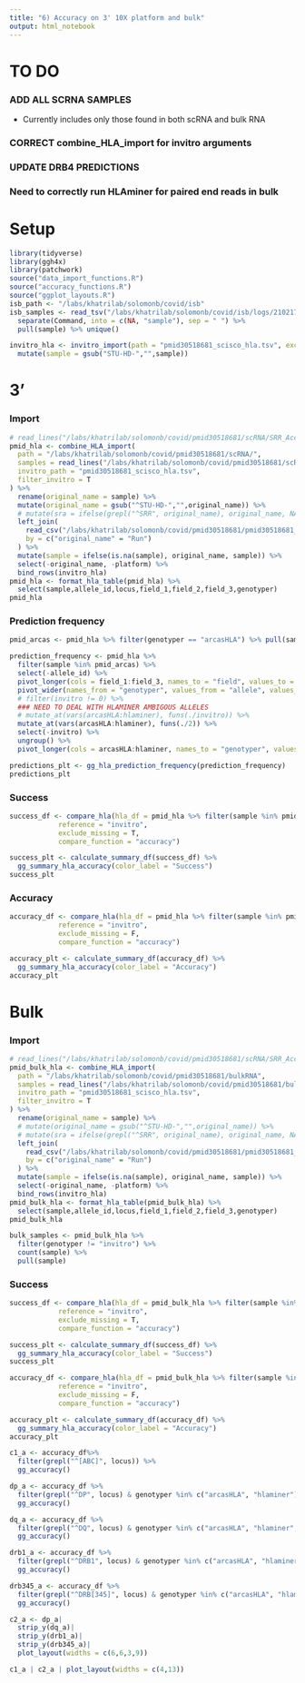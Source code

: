 ```yaml
---
title: "6) Accuracy on 3' 10X platform and bulk"
output: html_notebook
---
```


# TO DO
### ADD ALL SCRNA SAMPLES
  - Currently includes only those found in both scRNA and bulk RNA

  
### CORRECT combine_HLA_import for invitro arguments
### UPDATE DRB4 PREDICTIONS
### Need to correctly run HLAminer for paired end reads in bulk

# Setup
```r
library(tidyverse)
library(ggh4x)
library(patchwork)
source("data_import_functions.R")
source("accuracy_functions.R")
source("ggplot_layouts.R")
isb_path <- "/labs/khatrilab/solomonb/covid/isb"
isb_samples <- read_tsv("/labs/khatrilab/solomonb/covid/isb/logs/210217_232725/parallel.log") %>% 
  separate(Command, into = c(NA, "sample"), sep = " ") %>% 
  pull(sample) %>% unique()
```

```r
invitro_hla <- invitro_import(path = "pmid30518681_scisco_hla.tsv", exclude_comment_samples = T) %>% 
  mutate(sample = gsub("STU-HD-","",sample))
```
# 3'
### Import
```r
# read_lines("/labs/khatrilab/solomonb/covid/pmid30518681/scRNA/SRR_Acc_List.txt")
pmid_hla <- combine_HLA_import(
  path = "/labs/khatrilab/solomonb/covid/pmid30518681/scRNA/",
  samples = read_lines("/labs/khatrilab/solomonb/covid/pmid30518681/scRNA/SRR_Acc_List.txt"),
  invitro_path = "pmid30518681_scisco_hla.tsv",
  filter_invitro = T
) %>% 
  rename(original_name = sample) %>% 
  mutate(original_name = gsub("^STU-HD-","",original_name)) %>% 
  # mutate(sra = ifelse(grepl("^SRR", original_name), original_name, NA)) %>% 
  left_join(
    read_csv("/labs/khatrilab/solomonb/covid/pmid30518681/pmid30518681_samples.csv"),
    by = c("original_name" = "Run")
  ) %>% 
  mutate(sample = ifelse(is.na(sample), original_name, sample)) %>% 
  select(-original_name, -platform) %>% 
  bind_rows(invitro_hla) 
pmid_hla <- format_hla_table(pmid_hla) %>% 
  select(sample,allele_id,locus,field_1,field_2,field_3,genotyper)
pmid_hla
```

### Prediction frequency
```r
pmid_arcas <- pmid_hla %>% filter(genotyper == "arcasHLA") %>% pull(sample) %>% unique()

prediction_frequency <- pmid_hla %>% 
  filter(sample %in% pmid_arcas) %>% 
  select(-allele_id) %>% 
  pivot_longer(cols = field_1:field_3, names_to = "field", values_to = "allele") %>% 
  pivot_wider(names_from = "genotyper", values_from = "allele", values_fn = function(x) sum(!is.na(x)), values_fill = 0) %>% 
  # filter(invitro != 0) %>% 
  ### NEED TO DEAL WITH HLAMINER AMBIGOUS ALLELES
  # mutate_at(vars(arcasHLA:hlaminer), funs(./invitro)) %>% 
  mutate_at(vars(arcasHLA:hlaminer), funs(./2)) %>% 
  select(-invitro) %>%
  ungroup() %>% 
  pivot_longer(cols = arcasHLA:hlaminer, names_to = "genotyper", values_to = "frequency")
```

```r
predictions_plt <- gg_hla_prediction_frequency(prediction_frequency)
predictions_plt
```

### Success
```r
success_df <- compare_hla(hla_df = pmid_hla %>% filter(sample %in% pmid_arcas), 
            reference = "invitro", 
            exclude_missing = T, 
            compare_function = "accuracy") 
```

```r
success_plt <- calculate_summary_df(success_df) %>% 
  gg_summary_hla_accuracy(color_label = "Success")
success_plt
```

### Accuracy




```r
accuracy_df <- compare_hla(hla_df = pmid_hla %>% filter(sample %in% pmid_arcas), 
            reference = "invitro", 
            exclude_missing = F, 
            compare_function = "accuracy") 
```

```r
accuracy_plt <- calculate_summary_df(accuracy_df) %>% 
  gg_summary_hla_accuracy(color_label = "Accuracy")
accuracy_plt
```

# Bulk

### Import
```r


# read_lines("/labs/khatrilab/solomonb/covid/pmid30518681/scRNA/SRR_Acc_List.txt")
pmid_bulk_hla <- combine_HLA_import(
  path = "/labs/khatrilab/solomonb/covid/pmid30518681/bulkRNA",
  samples = read_lines("/labs/khatrilab/solomonb/covid/pmid30518681/bulkRNA/bulk_sra_accession.txt"),
  invitro_path = "pmid30518681_scisco_hla.tsv",
  filter_invitro = T
) %>% 
  rename(original_name = sample) %>% 
  # mutate(original_name = gsub("^STU-HD-","",original_name)) %>% 
  # mutate(sra = ifelse(grepl("^SRR", original_name), original_name, NA)) %>% 
  left_join(
    read_csv("/labs/khatrilab/solomonb/covid/pmid30518681/pmid30518681_samples.csv"),
    by = c("original_name" = "Run")
  ) %>% 
  mutate(sample = ifelse(is.na(sample), original_name, sample)) %>% 
  select(-original_name, -platform) %>% 
  bind_rows(invitro_hla)
pmid_bulk_hla <- format_hla_table(pmid_bulk_hla) %>% 
  select(sample,allele_id,locus,field_1,field_2,field_3,genotyper)
pmid_bulk_hla
```
```r
bulk_samples <- pmid_bulk_hla %>% 
  filter(genotyper != "invitro") %>% 
  count(sample) %>% 
  pull(sample)
```


### Success
```r
success_df <- compare_hla(hla_df = pmid_bulk_hla %>% filter(sample %in% bulk_samples), 
            reference = "invitro", 
            exclude_missing = T, 
            compare_function = "accuracy") 
```

```r
success_plt <- calculate_summary_df(success_df) %>% 
  gg_summary_hla_accuracy(color_label = "Success")
success_plt
```

```r
accuracy_df <- compare_hla(hla_df = pmid_bulk_hla %>% filter(sample %in% bulk_samples), 
            reference = "invitro", 
            exclude_missing = F, 
            compare_function = "accuracy") 
```

```r
accuracy_plt <- calculate_summary_df(accuracy_df) %>% 
  gg_summary_hla_accuracy(color_label = "Accuracy")
accuracy_plt
```

```r
c1_a <- accuracy_df%>% 
  filter(grepl("^[ABC]", locus)) %>% 
  gg_accuracy()

dp_a <- accuracy_df %>% 
  filter(grepl("^DP", locus) & genotyper %in% c("arcasHLA", "hlaminer"),) %>% 
  gg_accuracy()

dq_a <- accuracy_df %>% 
  filter(grepl("^DQ", locus) & genotyper %in% c("arcasHLA", "hlaminer", "phlat"),) %>% 
  gg_accuracy()

drb1_a <- accuracy_df %>% 
  filter(grepl("^DRB1", locus) & genotyper %in% c("arcasHLA", "hlaminer", "phlat"),) %>% 
  gg_accuracy()

drb345_a <- accuracy_df %>% 
  filter(grepl("^DRB[345]", locus) & genotyper %in% c("arcasHLA", "hlaminer"),) %>% 
  gg_accuracy()

c2_a <- dp_a|
  strip_y(dq_a)|
  strip_y(drb1_a)|
  strip_y(drb345_a)|
  plot_layout(widths = c(6,6,3,9))

c1_a | c2_a | plot_layout(widths = c(4,13))
```




